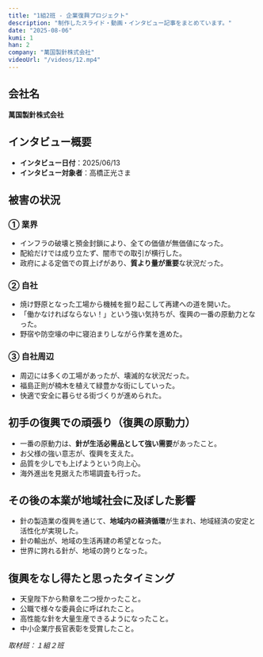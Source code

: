 ```yaml
---
title: "1組2班 - 企業復興プロジェクト"
description: "制作したスライド・動画・インタビュー記事をまとめています。"
date: "2025-08-06"
kumi: 1
han: 2
company: "萬国製針株式会社"
videoUrl: "/videos/12.mp4"
---
```

## 会社名
**萬国製針株式会社**

## インタビュー概要
- **インタビュー日付**：2025/06/13  
- **インタビュー対象者**：高橋正光さま

## 被害の状況

### ① 業界
- インフラの破壊と預金封鎖により、全ての価値が無価値になった。  
- 配給だけでは成り立たず、闇市での取引が横行した。  
- 政府による定価での買上げがあり、**質より量が重要**な状況だった。  

### ② 自社
- 焼け野原となった工場から機械を掘り起こして再建への道を開いた。  
- 「働かなければならない！」という強い気持ちが、復興の一番の原動力となった。  
- 野宿や防空壕の中に寝泊まりしながら作業を進めた。  

### ③ 自社周辺
- 周辺には多くの工場があったが、壊滅的な状況だった。  
- 福島正則が楠木を植えて緑豊かな街にしていった。  
- 快適で安全に暮らせる街づくりが進められた。  

## 初手の復興での頑張り（復興の原動力）
- 一番の原動力は、**針が生活必需品として強い需要**があったこと。  
- お父様の強い意志が、復興を支えた。  
- 品質を少しでも上げようという向上心。  
- 海外進出を見据えた市場調査も行った。  

## その後の本業が地域社会に及ぼした影響
- 針の製造業の復興を通じて、**地域内の経済循環**が生まれ、地域経済の安定と活性化が実現した。  
- 針の輸出が、地域の生活再建の希望となった。  
- 世界に誇れる針が、地域の誇りとなった。  

## 復興をなし得たと思ったタイミング
- 天皇陛下から勲章を二つ授かったこと。  
- 公職で様々な委員会に呼ばれたこと。  
- 高性能な針を大量生産できるようになったこと。  
- 中小企業庁長官表彰を受賞したこと。  

*取材班：１組２班*
